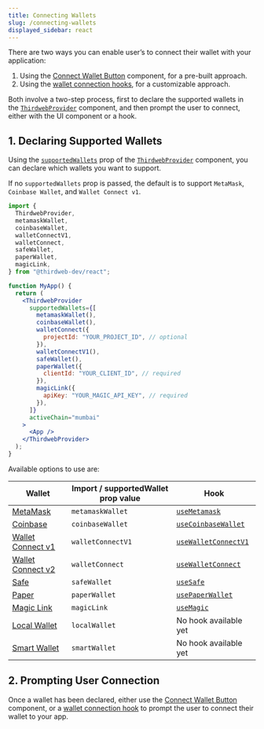 ```yaml
---
title: Connecting Wallets
slug: /connecting-wallets
displayed_sidebar: react
---
```


There are two ways you can enable user&rsquo;s to connect their wallet with your application:

1. Using the [Connect Wallet Button](/react/react.connectwallet) component, for a pre-built approach.
2. Using the [wallet connection hooks](/react/react.useconnect), for a customizable approach.

Both involve a two-step process, first to declare the supported wallets in the [`ThirdwebProvider`](/react/react.thirdwebprovider) component,
and then prompt the user to connect, either with the UI component or a hook.

## 1. Declaring Supported Wallets

Using the [`supportedWallets`](/react/react.thirdwebprovider#supportedwallets-optional) prop of the [`ThirdwebProvider`](/react/react.thirdwebprovider) component,
you can declare which wallets you want to support.

If no `supportedWallets` prop is passed, the default is to support `MetaMask`, `Coinbase Wallet`, and `Wallet Connect v1`.

```jsx
import {
  ThirdwebProvider,
  metamaskWallet,
  coinbaseWallet,
  walletConnectV1,
  walletConnect,
  safeWallet,
  paperWallet,
  magicLink,
} from "@thirdweb-dev/react";

function MyApp() {
  return (
    <ThirdwebProvider
      supportedWallets={[
        metamaskWallet(),
        coinbaseWallet(),
        walletConnect({
          projectId: "YOUR_PROJECT_ID", // optional
        }),
        walletConnectV1(),
        safeWallet(),
        paperWallet({
          clientId: "YOUR_CLIENT_ID", // required
        }),
        magicLink({
          apiKey: "YOUR_MAGIC_API_KEY", // required
        }),
      ]}
      activeChain="mumbai"
    >
      <App />
    </ThirdwebProvider>
  );
}
```

Available options to use are:

| Wallet                                         | Import / supportedWallet prop value | Hook                                                    |
| ---------------------------------------------- | ----------------------------------- | ------------------------------------------------------- |
| [MetaMask](/wallet/metamask)                   | `metamaskWallet`                    | [`useMetamask`](/react/react.usemetamask)               |
| [Coinbase](/wallet/coinbase-wallet)            | `coinbaseWallet`                    | [`useCoinbaseWallet`](/react/react.usecoinbasewallet)   |
| [Wallet Connect v1](/wallet/wallet-connect-v1) | `walletConnectV1`                   | [`useWalletConnectV1`](/react/react.usewalletconnectV1) |
| [Wallet Connect v2](/wallet/wallet-connect-v2) | `walletConnect`                     | [`useWalletConnect`](/react/react.usewalletconnect)     |
| [Safe](/wallet/safe)                           | `safeWallet`                        | [`useSafe`](/react/react.usesafe)                       |
| [Paper](/wallet/paper)                         | `paperWallet`                       | [`usePaperWallet`](/react/react.usepaperwallet)         |
| [Magic Link](/wallet/magic)                    | `magicLink`                         | [`useMagic`](/react/react.usemagic)                     |
| [Local Wallet](/wallet/local-wallet)           | `localWallet`                       | No hook available yet                                   |
| [Smart Wallet](/wallet/smart-wallet)           | `smartWallet`                       | No hook available yet                                   |

## 2. Prompting User Connection

Once a wallet has been declared, either use the [Connect Wallet Button](/react/react.connectwallet) component, or a
[wallet connection hook](/react/react.useconnect) to prompt the user to connect their wallet to your app.
